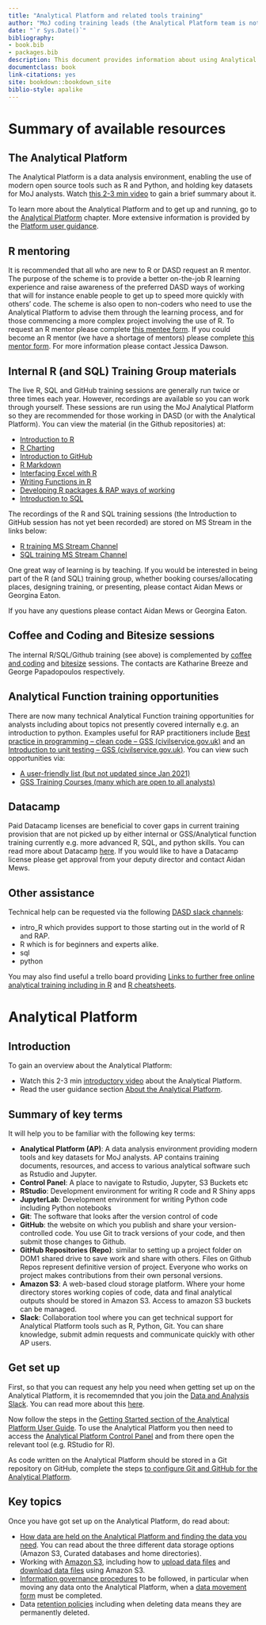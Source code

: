 ```yaml
--- 
title: "Analytical Platform and related tools training"
author: "MoJ coding training leads (the Analytical Platform team is not responsible for the content on this page)"
date: "`r Sys.Date()`"
bibliography:
- book.bib
- packages.bib
description: This document provides information about using Analytical Platform and related tools training resources.
documentclass: book
link-citations: yes
site: bookdown::bookdown_site
biblio-style: apalike
---
```


# Summary of available resources {#summary}

## The Analytical Platform
The Analytical Platform is a data analysis environment, enabling the use of modern open source tools such as R and Python, and holding key datasets for MoJ analysts. Watch [this 2-3 min video](https://www.youtube.com/watch?v=5467Hl3X9EI&t=95s) to gain a brief summary about it.

To learn more about the Analytical Platform and to get up and running, go to the [Analytical Platform](#AP) chapter. More extensive information is provided by the [Platform user guidance](https://user-guidance.services.alpha.mojanalytics.xyz/#content).

## R mentoring
It is recommended that all who are new to R or DASD request an R mentor. The purpose of the scheme is to provide a better on-the-job R learning experience and raise awareness of the preferred DASD ways of working that will for instance enable people to get up to speed more quickly with others’ code. The scheme is also open to non-coders who need to use the Analytical Platform to advise them through the learning process, and for those commencing a more complex project involving the use of R. To request an R mentor please complete [this mentee form](https://forms.office.com/Pages/ResponsePage.aspx?id=KEeHxuZx_kGp4S6MNndq2PdkMZw8L-FEkMSL2t4Oet1UQVlWMUwzOVZRNUVKSTVZU0pPTUY0MDlZTSQlQCN0PWcu). If you could become an R mentor (we have a shortage of mentors) please complete [this mentor form](https://forms.office.com/Pages/ResponsePage.aspx?id=KEeHxuZx_kGp4S6MNndq2PdkMZw8L-FEkMSL2t4Oet1UNUw1N1M0NVNQSTNOVkdHOUtMQ1lMT0lHTSQlQCN0PWcu). For more information please contact Jessica Dawson.

## Internal R (and SQL) Training Group materials
The live R, SQL and GitHub training sessions are generally run twice or three times each year. However, recordings are available so you can work through yourself. These sessions are run using the MoJ Analytical Platform so they are recommended for those working in DASD (or with the Analytical Platform). You can view the material (in the Github repositories) at:

* [Introduction to R](https://github.com/moj-analytical-services/IntroRTraining)
* [R Charting](https://github.com/moj-analytical-services/ggplotTraining)
*	[Introduction to GitHub](https://github.com/moj-analytical-services/git-training-class)
*	[R Markdown](https://github.com/moj-analytical-services/rmarkdown_training)
*	[Interfacing Excel with R](https://github.com/moj-analytical-services/r-excel-training)
*	[Writing Functions in R](https://github.com/moj-analytical-services/writing_functions_in_r)
*	[Developing R packages & RAP ways of working](https://github.com/moj-analytical-services/rpackage_training)
*	[Introduction to SQL](https://github.com/moj-analytical-services/sql_training)

The recordings of the R and SQL training sessions (the Introduction to GitHub session has not yet been recorded) are stored on MS Stream in the links below:

* [R training MS Stream Channel](https://web.microsoftstream.com/channel/aa3cda5d-99d6-4e9d-ac5e-6548dd55f52a)
*	[SQL training MS Stream Channel](https://web.microsoftstream.com/channel/7cd1cdaf-79cb-4e1e-ab2b-448d8f69f6a1)

One great way of learning is by teaching. If you would be interested in being part of the R (and SQL) training group, whether booking courses/allocating places, designing training, or presenting, please contact Aidan Mews or Georgina Eaton. 

If you have any questions please contact Aidan Mews or Georgina Eaton.

## Coffee and Coding and Bitesize sessions
The internal R/SQL/Github training (see above) is complemented by [coffee and coding](https://web.microsoftstream.com/channel/f6aa6c5d-e90c-44b7-8ccc-28a318fa0630) and [bitesize](https://web.microsoftstream.com/channel/5a6012a2-efd6-4b86-902d-98c864427caa) sessions. The contacts are Katharine Breeze and George Papadopoulos respectively.

## Analytical Function training opportunities
There are now many technical Analytical Function training opportunities for analysts including about topics not presently covered internally e.g. an introduction to python. Examples useful for RAP practitioners include [Best practice in programming – clean code – GSS (civilservice.gov.uk)](https://gss.civilservice.gov.uk/training/best-practice-in-programming-clean-code/) and an [Introduction to unit testing – GSS (civilservice.gov.uk)](Introduction to unit testing – GSS (civilservice.gov.uk)). You can view such opportunities via:

*	[A user-friendly list (but not updated since Jan 2021)](https://www.gov.uk/guidance/af-learning-curriculum-technical)
*	[GSS Training Courses (many which are open to all analysts)](https://gss.civilservice.gov.uk/training-courses/)

## Datacamp
Paid Datacamp licenses are beneficial to cover gaps in current training provision that are not picked up by either internal or GSS/Analytical function training currently e.g. more advanced R, SQL, and python skills. You can read more about Datacamp [here](https://www.datacamp.com/). If you would like to have a Datacamp license please get approval from your deputy director and contact Aidan Mews.

## Other assistance
Technical help can be requested via the following [DASD slack channels](https://asdslack.slack.com/): 

* intro_R which provides support to those starting out in the world of R and RAP.
*	R which is for beginners and experts alike.
*	sql
*	python

You may also find useful a trello board providing [Links to further free online analytical training including in R](https://trello.com/b/D5pSkqnT/online-analytical-training) and [R cheatsheets](https://rstudio.com/resources/cheatsheets/).

# Analytical Platform {#AP}

## Introduction
To gain an overview about the Analytical Platform:

- Watch this 2-3 min [introductory video](https://www.youtube.com/watch?v=5467Hl3X9EI&t=95s) about the Analytical Platform.
- Read the user guidance section [About the Analytical Platform](https://user-guidance.services.alpha.mojanalytics.xyz/about.html#about-the-analytical-platform).

## Summary of key terms
It will help you to be familiar with the following key terms:

- **Analytical Platform (AP)**: A data analysis environment providing modern tools and key datasets for MoJ analysts. AP contains training documents, resources, and access to various analytical software such as Rstudio and Jupyter.
- **Control Panel**: A place to navigate to Rstudio, Jupyter, S3 Buckets etc
- **RStudio**: Development environment for writing R code and R Shiny apps
- **JupyterLab**: Development environment for writing Python code including Python notebooks
- **Git**: The software that looks after the version control of code
- **GitHub**: the website on which you publish and share your version-controlled code. You use Git to track versions of your code, and then submit those changes to Github. 
- **GitHub Repositories (Repo)**: similar to setting up a project folder on DOM1 shared drive to save work and share with others. Files on Github Repos represent definitive version of project. Everyone who works on project makes contributions from their own personal versions.
- **Amazon S3**: A web-based cloud storage platform. Where your home directory stores working copies of code, data and final analytical outputs should be stored in Amazon S3. Access to amazon S3 buckets can be managed. 
- **Slack**: Collaboration tool where you can get technical support for Analytical Platform tools such as R, Python, Git. You can share knowledge, submit admin requests and communicate quickly with other AP users.

## Get set up
First, so that you can request any help you need when getting set up on the Analytical Platform, it is recomemnded that you join the [Data and Analysis Slack](https://app.slack.com/client/T1PU1AP6D/C4PF7QAJZ). You can read more about this [here](https://user-guidance.services.alpha.mojanalytics.xyz/get-started.html#3-slack-account).

Now follow the steps in the [Getting Started section of the Analytical Platform User Guide](https://user-guidance.services.alpha.mojanalytics.xyz/get-started.html#get-started). To use the Analytical Platform you then need to access the [Analytical Platform Control Panel](https://controlpanel.services.alpha.mojanalytics.xyz/tools/) and from there open the relevant tool (e.g. RStudio for R). 

As code written on the Analytical Platform should be stored in a Git repository on GitHub, complete the steps [to configure Git and GitHub for the Analytical Platform](https://user-guidance.services.alpha.mojanalytics.xyz/github.html#setup-github-keys-to-access-it-from-r-studio-and-jupyter).

## Key topics
Once you have got set up on the Analytical Platform, do read about:

- [How data are held on the Analytical Platform and finding the data you need](https://user-guidance.services.alpha.mojanalytics.xyz/data/#dropShadow). You can read about the three different data storage options (Amazon S3, Curated databases and home directories). 
- Working with [Amazon S3](https://user-guidance.services.alpha.mojanalytics.xyz/data/amazon-s3/#amazon-s3), including how to [upload data files](https://user-guidance.services.alpha.mojanalytics.xyz/data/amazon-s3/#upload-files-to-amazon-s3) and [download data files](https://user-guidance.services.alpha.mojanalytics.xyz/data/amazon-s3/#download-or-read-files-from-amazon-s3) using Amazon S3.
- [Information governance procedures](https://user-guidance.services.alpha.mojanalytics.xyz/information-governance.html#content) to be followed, in particular when moving any data onto the Analytical Platform, when a [data movement form](https://user-guidance.services.alpha.mojanalytics.xyz/information-governance.html#data-movement-form) must be completed.
- Data [retention policies](https://user-guidance.services.alpha.mojanalytics.xyz/information-governance.html#data-retention) including when deleting data means they are permanently deleted. 


